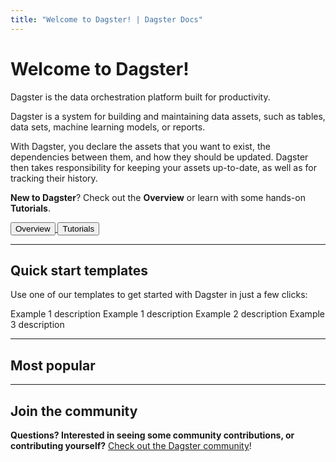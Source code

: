 ```yaml
---
title: "Welcome to Dagster! | Dagster Docs"
---
```


# Welcome to Dagster!

<p className="text-2xl mt-0 text-gray-500 tracking-tight font-light">
  Dagster is the data orchestration platform built for productivity.
</p>

Dagster is a system for building and maintaining data assets, such as tables, data sets, machine learning models, or reports.

With Dagster, you declare the assets that you want to exist, the dependencies between them, and how they should be updated. Dagster then takes responsibility for keeping your assets up-to-date, as well as for tracking their history.

**New to Dagster**? Check out the **Overview** or learn with some hands-on **Tutorials**.

<div className="inline-flex flex-row space-x-4">
  <a href="/getting-started/what-is-dagster">
    <button className="py-1 px-4 rounded-lg bg-gable-green text-white hover:bg-transparent hover:text-gable-green hover: border hover:border-gable-green">
      Overview
    </button>
  </a>
  <a href="/tutorial">
    <button className="py-1 px-4 rounded-lg bg-transparent border text-gray-500 hover:text-gray-700 hover:bg-gray-100 hover:border-gray-300">
      Tutorials
    </button>
  </a>
</div>

---

## Quick start templates

Use one of our templates to get started with Dagster in just a few clicks:

<div className="flex flex-row justify-center">
  <div className="grid md:grid-cols-4 grid-flow-row gap-4">
    <ExampleItem
      title="Example project"
      hrefCode="examples/to_do"
    >
      Example 1 description
    </ExampleItem>
    <ExampleItem
      title="dbt + Dagster"
      hrefCode="examples/to_do"
    >
      Example 1 description
    </ExampleItem>
    <ExampleItem
      title="Hacker News"
      hrefCode="examples/to_do"
      hrefDoc="/guides/dagster/example_project"
    >
      Example 2 description
    </ExampleItem>
    <ExampleItem
      title="Bollinger"
      hrefCode="examples/to_do"
    >
      Example 3 description
    </ExampleItem>
  </div>
</div>

---

## Most popular

<ArticleList>
    <ArticleListItem
    title="Building data assets"
    href="/concepts/assets/software-defined-assets"
    >
    </ArticleListItem>
    <ArticleListItem
    title="Deploying Dagster with Helm"
    href="/deployment/open-source/kubernetes/deploying-with-helm"
    >
    </ArticleListItem>
    <ArticleListItem
    title="Using Dagster Cloud"
    href="/dagster-cloud"
    >
    </ArticleListItem>
    <ArticleListItem
    title="Scheduling jobs"
    href="/concepts/partitions-schedules-sensors/schedules"
    >
    </ArticleListItem>
    <ArticleListItem
    title="Parameterizing your data pipeline"
    href="/concepts/configuration/config-schema"
    >
    </ArticleListItem>
    <ArticleListItem
    title="Automatically starting jobs"
    href="/concepts/partitions-schedules-sensors/sensors"
    >
    </ArticleListItem>
</ArticleList>

---

## Join the community

**Questions? Interested in seeing some community contributions, or contributing yourself?** [Check out the Dagster community](https://dagster.io/community)!

<ArticleList>
  <ArticleListItem
    href="https://dagster-slackin.herokuapp.com/"
    title="Dagster Slack"
    >
  </ArticleListItem>
  <ArticleListItem
    href="https://github.com/dagster-io/dagster/discussions"
    title="Community Q&A"
    >
  </ArticleListItem>
  <ArticleListItem
    href="https://www.youtube.com/channel/UCfLnv9X8jyHTe6gJ4hVBo9Q/videos"
    title="YouTube"
    >
  </ArticleListItem>
    <ArticleListItem
    href="/community/contributing"
    title="Contributing to Dagster"
    >
  </ArticleListItem>
  <ArticleListItem
    href="https://github.com/dagster-io/dagster"
    title="Dagster GitHub"
    >
  </ArticleListItem>
</ArticleList>